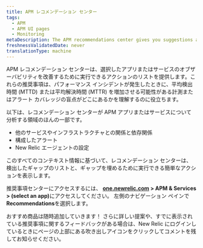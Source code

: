 ```yaml
---
title: APM レコメンデーション センター
tags:
  - APM
  - APM UI pages
  - Monitoring
metaDescription: The APM recommendations center gives you suggestions about how you might improve your application monitoring.
freshnessValidatedDate: never
translationType: machine
---
```


APM レコメンデーション センターは、選択したアプリまたはサービスのオブザーバビリティを改善するために実行できるアクションのリストを提供します。これらの推奨事項は、パフォーマンス インシデントが発生したときに、平均検出時間 (MTTD) または平均解決時間 (MTTR) を増加させる可能性がある計測またはアラート カバレッジの盲点がどこにあるかを理解するのに役立ちます。

以下は、レコメンデーション センターが APM アプリまたはサービスについて分析する領域のほんの一部です。

* 他のサービスやインフラストラクチャとの関係と依存関係
* 構成したアラート
* New Relic エージェントの設定

このすべてのコンテキスト情報に基づいて、レコメンデーション センターは、検出したギャップのリストと、ギャップを埋めるために実行できる簡単なアクションを表示します。

推奨事項センターにアクセスするには、 <DNT>**[one.newrelic.com](https://one.newrelic.com/all-capabilities) > APM & Services > (select an app)**</DNT>にアクセスしてください。 左側のナビゲーション ペインで<DNT>**Recommendations**</DNT>を選択します。

おすすめ商品は随時追加していきます！ さらに詳しい提案や、すでに表示されている推奨事項に関するフィードバックがある場合は、New Relic にログインしているときにページの上部にある吹き出しアイコンをクリックしてコメントを残してお知らせください。